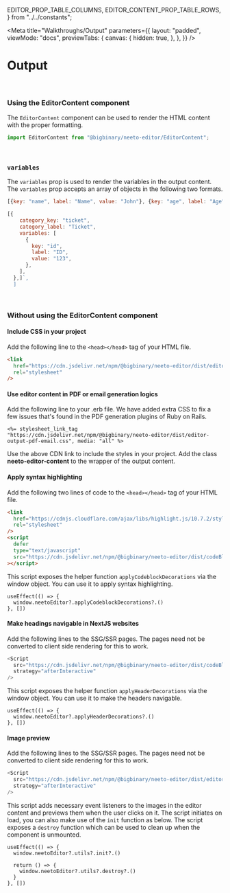   EDITOR_PROP_TABLE_COLUMNS,
  EDITOR_CONTENT_PROP_TABLE_ROWS,
} from "../../constants";


<Meta
  title="Walkthroughs/Output"
  parameters={{
    layout: "padded",
    viewMode: "docs",
    previewTabs: {
      canvas: {
        hidden: true,
      },
    },
  }}
/>

# Output

####

<br />

### **Using the EditorContent component**

The `EditorContent` component can be used to render the HTML content with the
proper formatting.

```js
import EditorContent from "@bigbinary/neeto-editor/EditorContent";
```

<Table
  columns={EDITOR_PROP_TABLE_COLUMNS}
  rows={EDITOR_CONTENT_PROP_TABLE_ROWS}
/>

<br />

### **`variables`**

The `variables` prop is used to render the variables in the output content. The
`variables` prop accepts an array of objects in the following two formats.

```js
[{key: "name", label: "Name", value: "John"}, {key: "age", label: "Age", value: "20"}]
```

```js
[{
    category_key: "ticket",
    category_label: "Ticket",
    variables: [
      {
        key: "id",
        label: "ID",
        value: "123",
      },
    ],
  },]`,
  ]
```



<br />

### **Without using the EditorContent component**

#### **Include CSS in your project**

Add the following line to the `<head></head>` tag of your HTML file.

```html
<link
  href="https://cdn.jsdelivr.net/npm/@bigbinary/neeto-editor/dist/editor-content.min.css"
  rel="stylesheet"
/>
```

#### **Use editor content in PDF or email generation logics**

Add the following line to your .erb file. We have added extra CSS to fix a few issues that's found in the
PDF generation plugins of Ruby on Rails.

```erb
<%= stylesheet_link_tag "https://cdn.jsdelivr.net/npm/@bigbinary/neeto-editor/dist/editor-output-pdf-email.css", media: "all" %>
```

Use the above CDN link to include the styles in your project. Add the class
**neeto-editor-content** to the wrapper of the output content.

#### **Apply syntax highlighting**

Add the following two lines of code to the `<head></head>` tag of your HTML
file.

```html
<link
  href="https://cdnjs.cloudflare.com/ajax/libs/highlight.js/10.7.2/styles/github.min.css"
  rel="stylesheet"
/>
<script
  defer
  type="text/javascript"
  src="https://cdn.jsdelivr.net/npm/@bigbinary/neeto-editor/dist/codeBlockHighlight.js"
></script>
```

This script exposes the helper function `applyCodeblockDecorations` via the window object. You can use it to apply syntax highlighting.
```react
useEffect(() => {
  window.neetoEditor?.applyCodeblockDecorations?.()
}, [])
```

#### Make headings navigable in NextJS websites

Add the following lines to the SSG/SSR pages. The pages need not be converted to client side rendering for this to work.

```js
<Script
  src="https://cdn.jsdelivr.net/npm/@bigbinary/neeto-editor/dist/codeBlockHighlight.js"
  strategy="afterInteractive"
/>
```

This script exposes the helper function `applyHeaderDecorations` via the window object. You can use it to make the headers navigable.
```react
useEffect(() => {
  window.neetoEditor?.applyHeaderDecorations?.()
}, [])
```

#### Image preview

Add the following lines to the SSG/SSR pages. The pages need not be converted to client side rendering for this to work.

```js
<Script
  src="https://cdn.jsdelivr.net/npm/@bigbinary/neeto-editor/dist/editorUtils.js"
  strategy="afterInteractive"
/>
```

This script adds necessary event listeners to the images in the editor content and previews them when the user clicks on it.
The script initiates on load, you can also make use of the `init` function as below. The script exposes a `destroy` function which
can be used to clean up when the component is unmounted.

```react
useEffect(() => {
  window.neetoEditor?.utils?.init?.()

  return () => {
    window.neetoEditor?.utils?.destroy?.()
  }
}, [])
```
